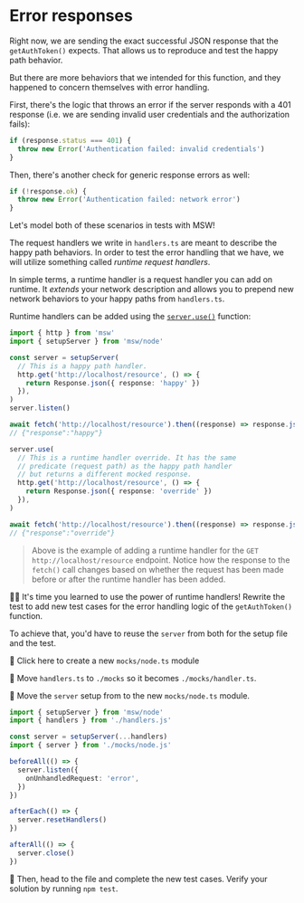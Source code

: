 # Error responses

<EpicVideo url="https://www.epicweb.dev/workshops/mocking-techniques-in-vitest/network/error-responses" />

Right now, we are sending the exact successful JSON response that the `getAuthToken()` expects. That allows us to reproduce and test the happy path behavior.

But there are more behaviors that we intended for this function, and they happened to concern themselves with error handling.

First, there's the logic that throws an error if the server responds with a 401 response (i.e. we are sending invalid user credentials and the authorization fails):

```ts filename=get-auth-token.ts nonumber
if (response.status === 401) {
  throw new Error('Authentication failed: invalid credentials')
}
```

Then, there's another check for generic response errors as well:

```ts filename=get-auth-token.ts nonumber
if (!response.ok) {
  throw new Error('Authentication failed: network error')
}
```

Let's model both of these scenarios in tests with MSW!

The request handlers we write in `handlers.ts` are meant to describe the happy path behaviors. In order to test the error handling that we have, we will utilize something called _runtime request handlers_.

In simple terms, a runtime handler is a request handler you can add on runtime. It _extends_ your network description and allows you to prepend new network behaviors to your happy paths from `handlers.ts`.

Runtime handlers can be added using the [`server.use()`](https://mswjs.io/docs/api/setup-server/use) function:

```ts lines=15-22 nonumber
import { http } from 'msw'
import { setupServer } from 'msw/node'

const server = setupServer(
  // This is a happy path handler.
  http.get('http://localhost/resource', () => {
    return Response.json({ response: 'happy' })
  }),
)
server.listen()

await fetch('http://localhost/resource').then((response) => response.json())
// {"response":"happy"}

server.use(
  // This is a runtime handler override. It has the same
  // predicate (request path) as the happy path handler
  // but returns a different mocked response.
  http.get('http://localhost/resource', () => {
    return Response.json({ response: 'override' })
  }),
)

await fetch('http://localhost/resource').then((response) => response.json())
// {"response":"override"}
```

> Above is the example of adding a runtime handler for the `GET http://localhost/resource` endpoint. Notice how the response to the `fetch()` call changes based on whether the request has been made before or after the runtime handler has been added.

👨‍💼 It's time you learned to use the power of runtime handlers! Rewrite the <InlineFile file="get-auth-token.test.ts" /> test to add new test cases for the error handling logic of the `getAuthToken()` function.

To achieve that, you'd have to reuse the `server` from <InlineFile file="vitest.setup.ts" /> both for the setup file and the test.

:koala: <InlineFile file="./mocks/node.ts">Click here to create a new `mocks/node.ts` module</InlineFile>

:koala: Move `handlers.ts` to `./mocks` so it becomes `./mocks/handler.ts`.

:koala: Move the `server` setup from <InlineFile file="vitest.setup.ts" /> to the new `mocks/node.ts` module.

```ts filename=vitest.setup.ts remove=1-4 add=5
import { setupServer } from 'msw/node'
import { handlers } from './handlers.js'

const server = setupServer(...handlers)
import { server } from './mocks/node.js'

beforeAll(() => {
  server.listen({
    onUnhandledRequest: 'error',
  })
})

afterEach(() => {
  server.resetHandlers()
})

afterAll(() => {
  server.close()
})
```

:koala: Then, head to the <InlineFile file="get-auth-token.test.ts" /> file and complete the new test cases. Verify your solution by running `npm test`.
